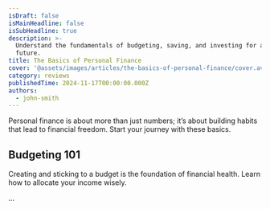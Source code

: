```yaml
---
isDraft: false
isMainHeadline: false
isSubHeadline: true
description: >-
  Understand the fundamentals of budgeting, saving, and investing for a secure
  future.
title: The Basics of Personal Finance
cover: '@assets/images/articles/the-basics-of-personal-finance/cover.avif'
category: reviews
publishedTime: 2024-11-17T00:00:00.000Z
authors:
  - john-smith
---
```

Personal finance is about more than just numbers; it’s about building habits that lead to financial freedom. Start your journey with these basics.

## Budgeting 101

Creating and sticking to a budget is the foundation of financial health. Learn how to allocate your income wisely.

...
